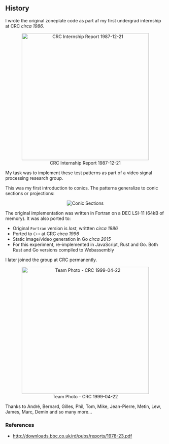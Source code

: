 ## History

I wrote the original zoneplate code as part af my first undergrad internship at CRC _circa 1986_.

<center>
  <figure>
    <img width="400" src="/img/zoneplate-1987-12-21.png" alt="CRC Internship Report 1987-12-21" />
    <figcaption>CRC Internship Report 1987-12-21</figcaption>
  </figure>
</center>

<center>
</center>

My task was to implement these test patterns as part of a video signal processing research group.

This was my first introduction to conics. The patterns generalize to conic sections or projections:

<center>
  <img src="/img/conic-eqn.gif" alt="Conic Sections"></img>
</center>

The original implementation was written in Fortran on a DEC LSI-11 (64kB of memory).
It was also ported to:

- Original `Fortran` version is _lost_, writtten _circa 1986_
- Ported to `C++` at CRC _circa 1996_
- Static image/video generation in Go _circa 2015_
- For this experiment, re-implemented in JavaScript, Rust and Go.
  Both Rust and Go versions compiled to Webassembly

I later joined the group at CRC permanently.

<center>
  <figure>
    <img width="400" src="/img/CRC-Stage-COOP-photo-1999-04-22-page-001.jpg" 
        alt="Team Photo - CRC 1999-04-22" />
    <figcaption>Team Photo - CRC 1999-04-22</figcaption>
  </figure>
</center>


Thanks to André, Bernard, Gilles, Phil, Tom, Mike, Jean-Pierre, Metin, Lew, James, Marc, Demin and so many more...

### References

- <http://downloads.bbc.co.uk/rd/pubs/reports/1978-23.pdf>
